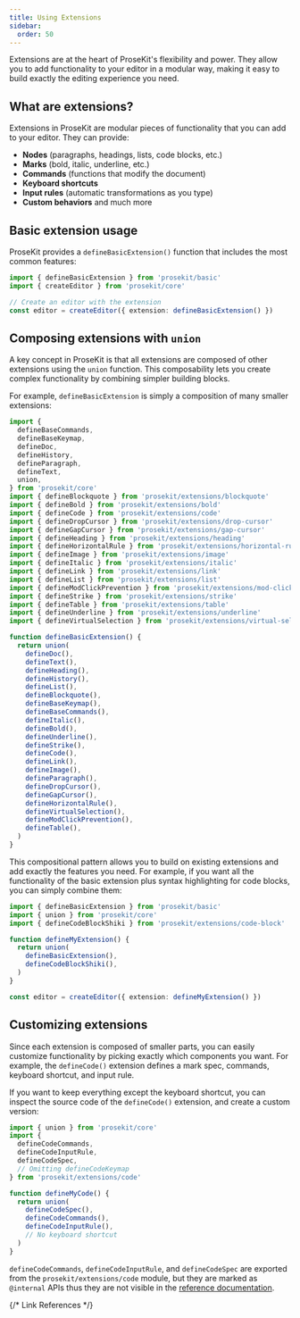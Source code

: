 ```yaml
---
title: Using Extensions
sidebar:
  order: 50
---
```



Extensions are at the heart of ProseKit's flexibility and power. They allow you to add functionality to your editor in a modular way, making it easy to build exactly the editing experience you need.

## What are extensions?

Extensions in ProseKit are modular pieces of functionality that you can add to your editor. They can provide:

- **Nodes** (paragraphs, headings, lists, code blocks, etc.)
- **Marks** (bold, italic, underline, etc.)
- **Commands** (functions that modify the document)
- **Keyboard shortcuts**
- **Input rules** (automatic transformations as you type)
- **Custom behaviors** and much more

## Basic extension usage

ProseKit provides a `defineBasicExtension()` function that includes the most common features:

```ts
import { defineBasicExtension } from 'prosekit/basic'
import { createEditor } from 'prosekit/core'

// Create an editor with the extension
const editor = createEditor({ extension: defineBasicExtension() })
```

## Composing extensions with `union`

A key concept in ProseKit is that all extensions are composed of other extensions using the `union` function. This composability lets you create complex functionality by combining simpler building blocks.

For example, `defineBasicExtension` is simply a composition of many smaller extensions:

```ts
import {
  defineBaseCommands,
  defineBaseKeymap,
  defineDoc,
  defineHistory,
  defineParagraph,
  defineText,
  union,
} from 'prosekit/core'
import { defineBlockquote } from 'prosekit/extensions/blockquote'
import { defineBold } from 'prosekit/extensions/bold'
import { defineCode } from 'prosekit/extensions/code'
import { defineDropCursor } from 'prosekit/extensions/drop-cursor'
import { defineGapCursor } from 'prosekit/extensions/gap-cursor'
import { defineHeading } from 'prosekit/extensions/heading'
import { defineHorizontalRule } from 'prosekit/extensions/horizontal-rule'
import { defineImage } from 'prosekit/extensions/image'
import { defineItalic } from 'prosekit/extensions/italic'
import { defineLink } from 'prosekit/extensions/link'
import { defineList } from 'prosekit/extensions/list'
import { defineModClickPrevention } from 'prosekit/extensions/mod-click-prevention'
import { defineStrike } from 'prosekit/extensions/strike'
import { defineTable } from 'prosekit/extensions/table'
import { defineUnderline } from 'prosekit/extensions/underline'
import { defineVirtualSelection } from 'prosekit/extensions/virtual-selection'

function defineBasicExtension() {
  return union(
    defineDoc(),
    defineText(),
    defineHeading(),
    defineHistory(),
    defineList(),
    defineBlockquote(),
    defineBaseKeymap(),
    defineBaseCommands(),
    defineItalic(),
    defineBold(),
    defineUnderline(),
    defineStrike(),
    defineCode(),
    defineLink(),
    defineImage(),
    defineParagraph(),
    defineDropCursor(),
    defineGapCursor(),
    defineHorizontalRule(),
    defineVirtualSelection(),
    defineModClickPrevention(),
    defineTable(),
  )
}
```

This compositional pattern allows you to build on existing extensions and add exactly the features you need. For example, if you want all the functionality of the basic extension plus syntax highlighting for code blocks, you can simply combine them:

```ts
import { defineBasicExtension } from 'prosekit/basic'
import { union } from 'prosekit/core'
import { defineCodeBlockShiki } from 'prosekit/extensions/code-block'

function defineMyExtension() {
  return union(
    defineBasicExtension(),
    defineCodeBlockShiki(),
  )
}

const editor = createEditor({ extension: defineMyExtension() })
```

## Customizing extensions

Since each extension is composed of smaller parts, you can easily customize functionality by picking exactly which components you want. For example, the `defineCode()` extension defines a mark spec, commands, keyboard shortcut, and input rule.

If you want to keep everything except the keyboard shortcut, you can inspect the source code of the `defineCode()` extension, and create a custom version:

```ts
import { union } from 'prosekit/core'
import {
  defineCodeCommands,
  defineCodeInputRule,
  defineCodeSpec,
  // Omitting defineCodeKeymap
} from 'prosekit/extensions/code'

function defineMyCode() {
  return union(
    defineCodeSpec(),
    defineCodeCommands(),
    defineCodeInputRule(),
    // No keyboard shortcut
  )
}
```

<Aside>

`defineCodeCommands`, `defineCodeInputRule`, and `defineCodeSpec` are exported from the `prosekit/extensions/code` module, but they are marked as `@internal` APIs thus they are not visible in the [reference documentation](/references/extensions/code).

</Aside>

{/* Link References */}

[Shiki]: https://github.com/shikijs/shiki

